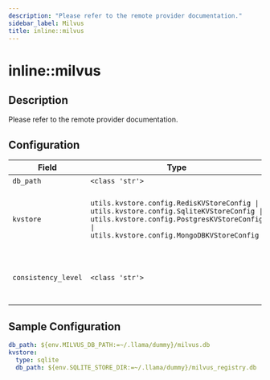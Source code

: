 ```yaml
---
description: "Please refer to the remote provider documentation."
sidebar_label: Milvus
title: inline::milvus
---
```


# inline::milvus

## Description


Please refer to the remote provider documentation.


## Configuration

| Field | Type | Required | Default | Description |
|-------|------|----------|---------|-------------|
| `db_path` | `<class 'str'>` | No |  |  |
| `kvstore` | `utils.kvstore.config.RedisKVStoreConfig \| utils.kvstore.config.SqliteKVStoreConfig \| utils.kvstore.config.PostgresKVStoreConfig \| utils.kvstore.config.MongoDBKVStoreConfig` | No | namespace=None type='sqlite' db_path='~/.llama/runtime/kvstore.db' | Config for KV store backend (SQLite only for now) |
| `consistency_level` | `<class 'str'>` | No | Strong | The consistency level of the Milvus server |

## Sample Configuration

```yaml
db_path: ${env.MILVUS_DB_PATH:=~/.llama/dummy}/milvus.db
kvstore:
  type: sqlite
  db_path: ${env.SQLITE_STORE_DIR:=~/.llama/dummy}/milvus_registry.db
```
